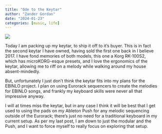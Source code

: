 ```yaml
---
title: "Ode to the Keytar"
author: "Zander Gordan"
date: "2024-01-23"
categories: [music, life]
---
```


![](https://cvws.icloud-content.com/S/AXbVK1slTD8-VaMC6jIqqHINH0mB/IMG_0457.JPG?o=AoKtXrDtpUb2i_HDDmxTjmxbBJ4SBs2vTzIltCNjg4jQ&v=1&z=https%3A%2F%2Fp62-content.icloud.com%3A443&x=1&a=CAogHms84CpSS20jdyaigDTbZQxB0jmPqN8KrJzVX7jqXl0SZRD88PXJ0zEY_IeJz9MxIgEAUgQNH0mBaiU7UEqP34WJpcjLOqP3-7D8VmupOM9nIpDharid0n11JOjB3-jiciXlA1HwDeipMMopY2-RitS-pks5b4EBEtWoMWcCHS9LqDqXJk4p&e=1706073146&r=f8e9a431-df81-4192-935a-ef41d2e8ae21-1&s=FQo3sDkspRzJE5dIrNMwQL_VSP8)

Today I am packing up my keytar, to ship it off to it's buyer. This is in fact the second keytar I have owned, having sold the first one back in I believe 2017. I have fond memories of both models, this one a Korg RK-100S2, which has microKORG-esque presets, and I love the ergonomics of the keytar, allowing me to riff on a melody while walking around my house absent-mindedly.

But, unfortunately I just don't think the keytar fits into my plans for the EBINLO project. I plan on using Eurorack sequencers to create the melodies for EBINLO songs, and frankly my keyboard skills were never all that impressive anyway.

I will at times miss the keytar, but in any case I think it will be best that I get used to using the pads on my Ableton Push for any melodic sequencing outside of the Eurorack; there's just no need for a traditional keyboard in my current setup. As per my last post, I am down to just the modular and the Push, and I want to force myself to really focus on exploring that setup.
